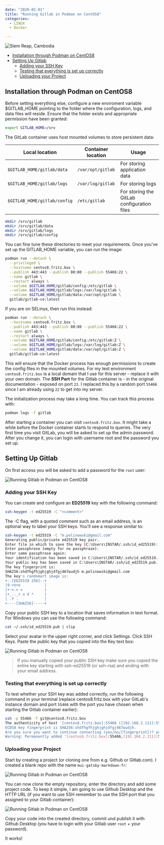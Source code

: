 ```yaml
---
date: "2020-02-01"
title: "Running Gitlab in Podman on CentOS8"
categories:
  - LINUX
  - Docker

---
```


![Siem Reap, Cambodia](./photo-kt443t6d_64hdh43hfh6dgjdfhg4_d.jpg)


<!-- TOC -->

- [Installation through Podman on CentOS8](#installation-through-podman-on-centos8)
- [Setting Up Gitlab](#setting-up-gitlab)
    - [Adding your SSH Key](#adding-your-ssh-key)
    - [Testing that everything is set up correctly](#testing-that-everything-is-set-up-correctly)
    - [Uploading your Project](#uploading-your-project)

<!-- /TOC -->


## Installation through Podman on CentOS8

Before setting everything else, configure a new enviroment variable $GITLAB_HOME pointing to the folder where the configuration, logs, and data files will reside. Ensure that the folder exists and appropriate permission have been granted:


```bash
export GITLAB_HOME=/srv
```


The GitLab container uses host mounted volumes to store persistent data:


| Local location | Container location | Usage |
| -- | -- | -- |
| `$GITLAB_HOME/gitlab/data` | `/var/opt/gitlab` | For storing application data |
| `$GITLAB_HOME/gitlab/logs` | `/var/log/gitlab` | For storing logs |
| `$GITLAB_HOME/gitlab/config` | `/etc/gitlab` | For storing the GitLab configuration files |


```bash
mkdir /srv/gitlab
mkdir /srv/gitlab/data
mkdir /srv/gitlab/logs
mkdir /srv/gitlab/config
```


You can fine tune these directories to meet your requirements. Once you’ve set up the GITLAB_HOME variable, you can run the image:


```bash
podman run --detach \
  --privileged \
  --hostname centos8.fritz.box \
  --publish 443:443 --publish 80:80 --publish 55466:22 \
  --name gitlab \
  --restart always \
  --volume $GITLAB_HOME/gitlab/config:/etc/gitlab \
  --volume $GITLAB_HOME/gitlab/logs:/var/log/gitlab \
  --volume $GITLAB_HOME/gitlab/data:/var/opt/gitlab \
  gitlab/gitlab-ce:latest
  ```


If you are on SELinux, then run this instead:


```bash
podman run --detach \
  --hostname centos8.fritz.box \
  --publish 443:443 --publish 80:80 --publish 55466:22 \
  --name gitlab \
  --restart always \
  --volume $GITLAB_HOME/gitlab/config:/etc/gitlab:Z \
  --volume $GITLAB_HOME/gitlab/logs:/var/log/gitlab:Z \
  --volume $GITLAB_HOME/gitlab/data:/var/opt/gitlab:Z \
  gitlab/gitlab-ce:latest
```


This will ensure that the Docker process has enough permissions to create the config files in the mounted volumes. For my test environment `centos8.fritz.box` is a local domain that I use for this server - replace it with your own domain. The __SSH Port__ for the Gitlab container is - in the original documentation - exposed on port `22`. I replaced this by a random port `55466` since I am already using `22` to get into my server.


The initialization process may take a long time. You can track this process with:


```bash
podman logs -f gitlab
```


After starting a container you can visit `centos8.fritz.box`. It might take a while before the Docker container starts to respond to queries. The very first time you visit GitLab, you will be asked to set up the admin password. After you change it, you can login with username root and the password you set up.





## Setting Up Gitlab

On first access you will be asked to add a password for the `root` user:


![Running Gitlab in Podman on CentOS8](./Gitlab_Podman_CentOS_01.png)


### Adding your SSH Key

You can create and configure an __ED25519__ key with the following command:


```bash
ssh-keygen -t ed25519 -C "<comment>"
```

The -C flag, with a quoted comment such as an email address, is an optional way to label your SSH keys. You'll see a response similar to:


```bash
ssh-keygen -t ed25519 -C "m.polinowski@gmail.com"
Generating public/private ed25519 key pair.
Enter file in which to save the key (C:\Users\INSTAR/.ssh/id_ed25519):
Enter passphrase (empty for no passphrase):
Enter same passphrase again:
Your identification has been saved in C:\Users\INSTAR/.ssh/id_ed25519.
Your public key has been saved in C:\Users\INSTAR/.ssh/id_ed25519.pub.
The key fingerprint is:
SHA256:shdfhgfhjghjghjdfgj467wudjh m.polinowski@gmail.com
The key's randomart image is:
+--[ED25519 256]--+
|9-+o+o           |
|+-=.= =          |
|+_.._+ u d *     |
| .Y .            |
+----[SHA256]-----+
```


Copy your public SSH key to a location that saves information in text format. For Windows you can use the following command:


```bash
cat ~/.ssh/id_ed25519.pub | clip
```

Select your avatar in the upper right corner, and click Settings. Click SSH Keys. Paste the public key that you copied into the Key text box:


![Running Gitlab in Podman on CentOS8](./Gitlab_Podman_CentOS_02.png)


> If you manually copied your public SSH key make sure you copied the entire key starting with ssh-ed25519 (or ssh-rsa) and ending with your email address.


### Testing that everything is set up correctly

To test whether your SSH key was added correctly, run the following command in your terminal (replace centos8.fritz.box with your GitLab's instance domain and port `55466` with the port you have chosen when starting the Gitlab container earlier):


```bash
ssh -p 55466 -T git@centos8.fritz.box
The authenticity of host '[centos8.fritz.box]:55466 ([192.168.2.111]:55466)' can't be established.
ECDSA key fingerprint is SHA256:shdfhgfhjghjghjdfgj467wudjh.
Are you sure you want to continue connecting (yes/no/[fingerprint])? yes
Warning: Permanently added '[centos8.fritz.box]:55466,[192.168.2.111]:55466' (ECDSA) to the list of known hosts.
```


### Uploading your Project

Start by creating a project (or cloning one from e.g. Github or Gitlab.com). I created a blank repo with the name `mui-gatsby-markdown-fr`:


![Running Gitlab in Podman on CentOS8](./Gitlab_Podman_CentOS_03.png)


You can now clone the empty repository, enter the directory and add some project code. To keep it simple, I am going to use Github Desktop and the HTTP URL (if you want to use SSH remember to use the SSH port that you assigned to your Gitlab container):


![Running Gitlab in Podman on CentOS8](./Gitlab_Podman_CentOS_04.png)


Copy your code into the created directory, commit und publish it with Github Desktop (you have to login with your Gitlab user `root` + your password).

It works!